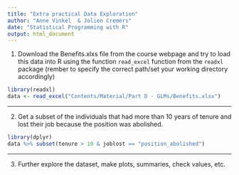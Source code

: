 ```yaml
---
title: "Extra practical Data Exploration"
author: "Anne Vinkel  & Jolien Cremers"
date: "Statistical Programming with R"
output: html_document
---
```


1. Download the Benefits.xlxs file from the course webpage and try to load this data into R using the function `read_excel` function from the `readxl` package (rember to specify the correct path/set your working directory accordingly)

```r
library(readxl)
data <- read_excel("Contents/Material/Part D - GLMs/Benefits.xlsx")

```

---

2. Get a subset of the individuals that had more than 10 years of tenure and lost their job because the position was abolished.
```r
library(dplyr)
data %>% subset(tenure > 10 & joblost == "position_abolished")

```

---

3. Further explore the dataset, make plots, summaries, check values, etc.

